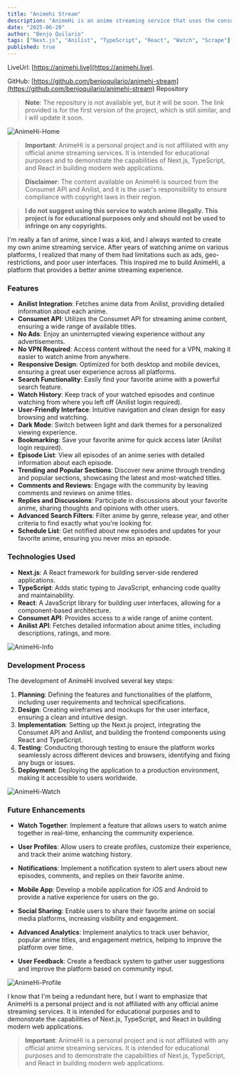 ```yaml
---
title: "Animehi Stream"
description: "AnimeHi is an anime streaming service that uses the consumet API with anilist integration. No ads and no vpn required."
date: "2025-06-20"
author: "Benjo Quilario"
tags: ["Next.js", "Anilist", "TypeScript", "React", "Watch", "Scrape"]
published: true
---
```


LiveUrl: [https://animehi.live](https://animehi.live).

GitHub: [https://github.com/benjoquilario/animehi-stream](https://github.com/benjoquilario/animehi-stream) Repository

> **Note**: The repository is not available yet, but it will be soon. The link provided is for the first version of the project, which is still similar, and I will update it soon.

<img src="/portfolio/Home-AnimeHi.png" alt="AnimeHi-Home" />

> **Important**: AnimeHi is a personal project and is not affiliated with any official anime streaming services. It is intended for educational purposes and to demonstrate the capabilities of Next.js, TypeScript, and React in building modern web applications.

> **Disclaimer**: The content available on AnimeHi is sourced from the Consumet API and Anilist, and it is the user's responsibility to ensure compliance with copyright laws in their region.

> **I do not suggest using this service to watch anime illegally. This project is for educational purposes only and should not be used to infringe on any copyrights.**

I'm really a fan of anime, since I was a kid, and I always wanted to create my own anime streaming service. After years of watching anime on various platforms, I realized that many of them had limitations such as ads, geo-restrictions, and poor user interfaces. This inspired me to build AnimeHi, a platform that provides a better anime streaming experience.

### Features

- **Anilist Integration**: Fetches anime data from Anilist, providing detailed information about each anime.
- **Consumet API**: Utilizes the Consumet API for streaming anime content, ensuring a wide range of available titles.
- **No Ads**: Enjoy an uninterrupted viewing experience without any advertisements.
- **No VPN Required**: Access content without the need for a VPN, making it easier to watch anime from anywhere.
- **Responsive Design**: Optimized for both desktop and mobile devices, ensuring a great user experience across all platforms.
- **Search Functionality**: Easily find your favorite anime with a powerful search feature.
- **Watch History**: Keep track of your watched episodes and continue watching from where you left off (Anilist login required).
- **User-Friendly Interface**: Intuitive navigation and clean design for easy browsing and watching.
- **Dark Mode**: Switch between light and dark themes for a personalized viewing experience.
- **Bookmarking**: Save your favorite anime for quick access later (Anilist login required).
- **Episode List**: View all episodes of an anime series with detailed information about each episode.
- **Trending and Popular Sections**: Discover new anime through trending and popular sections, showcasing the latest and most-watched titles.
- **Comments and Reviews**: Engage with the community by leaving comments and reviews on anime titles.
- **Replies and Discussions**: Participate in discussions about your favorite anime, sharing thoughts and opinions with other users.
- **Advanced Search Filters**: Filter anime by genre, release year, and other criteria to find exactly what you're looking for.
- **Schedule List**: Get notified about new episodes and updates for your favorite anime, ensuring you never miss an episode.

### Technologies Used

- **Next.js**: A React framework for building server-side rendered applications.
- **TypeScript**: Adds static typing to JavaScript, enhancing code quality and maintainability.
- **React**: A JavaScript library for building user interfaces, allowing for a component-based architecture.
- **Consumet API**: Provides access to a wide range of anime content.
- **Anilist API**: Fetches detailed information about anime titles, including descriptions, ratings, and more.

<img src="/portfolio/Info-AnimeHi.png" alt="AnimeHi-Info" />

### Development Process

The development of AnimeHi involved several key steps:

1. **Planning**: Defining the features and functionalities of the platform, including user requirements and technical specifications.
2. **Design**: Creating wireframes and mockups for the user interface, ensuring a clean and intuitive design.
3. **Implementation**: Setting up the Next.js project, integrating the Consumet API and Anilist, and building the frontend components using React and TypeScript.
4. **Testing**: Conducting thorough testing to ensure the platform works seamlessly across different devices and browsers, identifying and fixing any bugs or issues.
5. **Deployment**: Deploying the application to a production environment, making it accessible to users worldwide.

<img src="/portfolio/Watch-AnimeHi.png" alt="AnimeHi-Watch" />

### Future Enhancements

- **Watch Together**: Implement a feature that allows users to watch anime together in real-time, enhancing the community experience.
- **User Profiles**: Allow users to create profiles, customize their experience, and track their anime watching history.
- **Notifications**: Implement a notification system to alert users about new episodes, comments, and replies on their favorite anime.

- **Mobile App**: Develop a mobile application for iOS and Android to provide a native experience for users on the go.
- **Social Sharing**: Enable users to share their favorite anime on social media platforms, increasing visibility and engagement.
- **Advanced Analytics**: Implement analytics to track user behavior, popular anime titles, and engagement metrics, helping to improve the platform over time.
- **User Feedback**: Create a feedback system to gather user suggestions and improve the platform based on community input.

<img src="/portfolio/Profile-Animehi.png" alt="AnimeHi-Profile" />

I know that I'm being a redundant here, but I want to emphasize that AnimeHi is a personal project and is not affiliated with any official anime streaming services. It is intended for educational purposes and to demonstrate the capabilities of Next.js, TypeScript, and React in building modern web applications.

> **Important**: AnimeHi is a personal project and is not affiliated with any official anime streaming services. It is intended for educational purposes and to demonstrate the capabilities of Next.js, TypeScript, and React in building modern web applications.
